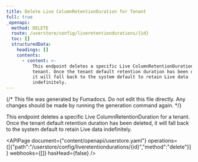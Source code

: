 ```yaml
---
title: Delete Live ColumnRetentionDuration for Tenant
full: true
_openapi:
  method: DELETE
  route: /userstore/config/liveretentiondurations/{id}
  toc: []
  structuredData:
    headings: []
    contents:
      - content: >-
          This endpoint deletes a specific Live ColumnRetentionDuration for a
          tenant. Once the tenant default retention duration has been deleted,
          it will fall back to the system default to retain Live data
          indefinitely.
---
```


{/* This file was generated by Fumadocs. Do not edit this file directly. Any changes should be made by running the generation command again. */}

This endpoint deletes a specific Live ColumnRetentionDuration for a tenant. Once the tenant default retention duration has been deleted, it will fall back to the system default to retain Live data indefinitely.

<APIPage document={"content/openapi/userstore.yaml"} operations={[{"path":"/userstore/config/liveretentiondurations/{id}","method":"delete"}]} webhooks={[]} hasHead={false} />